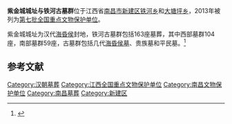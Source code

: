 {{文物保护单位 
| 级别 = 全国
|名称 = 紫金城城址与铁河古墓群
|编号 = 7-0591-2-075
|图片 = 
|分类 = 古墓葬
|时代 = [[汉朝|汉]] 
|所在 = 江西省[[南昌市|南昌市]][[新建区|新建区]]
|登录 = 2013年3月5日
}}
'''紫金城城址与铁河古墓群'''位于江西省[[南昌市|南昌市]][[新建区|新建区]][[铁河乡|铁河乡]]和[[大塘坪乡|大塘坪乡]]，2013年被列为[[第七批全国重点文物保护单位|第七批全国重点文物保护单位]]。

紫金城城址为汉代[[海昏侯|海昏侯]]封地，铁河古墓群包括163座墓葬，其中西部墓群104座，南部墓群59座，古墓群包括几代[[海昏侯墓|海昏侯墓]]、贵族墓和平民墓。<ref>{{cite web|title=《紫金城城址与铁河古墓群保护规划》首稿出炉|url=http://jx.people.com.cn/n2/2016/1130/c186330-29388259.html|accessdate=2018-01-16|archive-date=2020-07-21|archive-url=https://web.archive.org/web/20200721154200/http://jx.people.com.cn/n2/2016/1130/c186330-29388259.html|dead-url=no}}</ref>

==参考文献==
{{reflist}}

{{江西全国重点文物保护单位}}

{{DEFAULTSORT:Zi}}
[[Category:汉朝墓葬|Category:汉朝墓葬]]
[[Category:江西全国重点文物保护单位|Category:江西全国重点文物保护单位]]
[[Category:南昌文物保护单位|Category:南昌文物保护单位]]
[[Category:南昌墓葬|Category:南昌墓葬]]
[[Category:新建区|Category:新建区]]